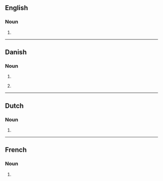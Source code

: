 {{also|Smokings}}

==English==

===Noun===
{{head|en|noun form}}

# {{plural of|smoking|lang=en}}

----

==Danish==

===Noun===
{{head|da|noun form|g=c}}

# {{inflection of|da|smoking||indef|gen|s}}
# {{qualifier|unofficial}} {{indefinite plural of|smoking|lang=da}}

----

==Dutch==

===Noun===
{{head|nl|noun plural form}}

# {{plural of|nl|smoking}}

----

==French==

===Noun===
{{head|fr|noun plural form|g=m}}

# {{plural of|smoking|lang=fr}}
